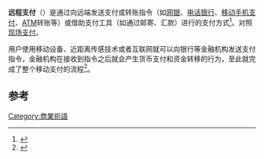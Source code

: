 '''远程支付'''（{{lang-en|remote payment}}）是通过向远端发送支付或转账指令（如[[网银|网银]]、[[电话银行|电话银行]]、[[移动手机支付|移动手机支付]]、[[ATM|ATM]]转账等）或借助支付工具（如通过邮寄、汇款）进行的支付方式<ref>{{Cite book|title=理财 资金筹措与使用 2002年版 上|last=甘华鸣主编|first=|publisher=北京：中国国际广播出版社 ,|year=2003|isbn=7-5078-2127-7|location=|pages=324}}</ref>。对照[[现场支付|现场支付]]。

用户使用移动设备、近距离传感技术或者互联网就可以向银行等金融机构发送支付指令，金融机构在接收到指令之后就会产生货币支付和资金转移的行为，至此就完成了整个移动支付的流程<ref>{{Cite book|title=互联网+大金融 新常态下的互联网金融革命|last=纪海，蔡余杰著|first=|publisher=北京：当代世界出版社|year=2016年2月|isbn=978-7-5090-1059-4|location=|pages=236}}</ref>。

==参考==
{{reflist}}
[[Category:商業術語|Category:商業術語]]